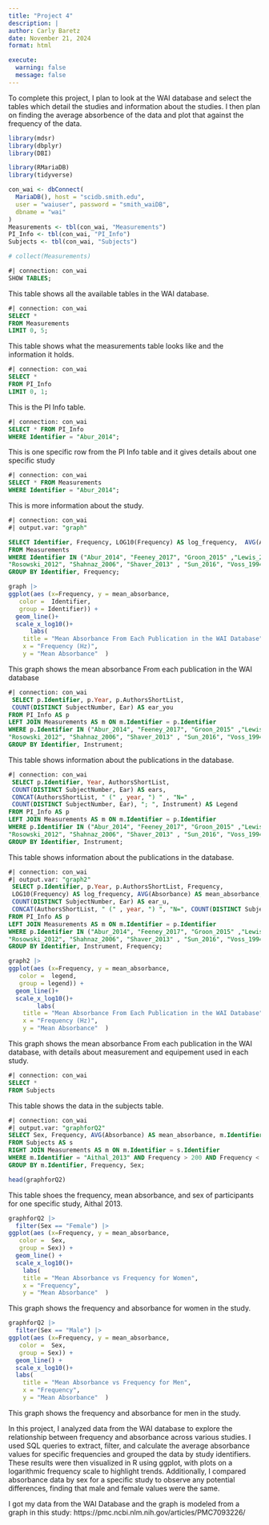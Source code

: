 ```yaml
---
title: "Project 4"
description: |
author: Carly Baretz 
date: November 21, 2024
format: html

execute:
  warning: false
  message: false
---
```


To complete this project, I plan to look at the WAI database and select the tables which detail the studies and information about the studies. I then plan on finding the average absorbence of the data and plot that against the frequency of the data.

```r
library(mdsr)
library(dbplyr)
library(DBI)
```

```r
library(RMariaDB)
library(tidyverse)

con_wai <- dbConnect(
  MariaDB(), host = "scidb.smith.edu",
  user = "waiuser", password = "smith_waiDB", 
  dbname = "wai"
)
Measurements <- tbl(con_wai, "Measurements")
PI_Info <- tbl(con_wai, "PI_Info")
Subjects <- tbl(con_wai, "Subjects")

# collect(Measurements)

```

```sql
#| connection: con_wai
SHOW TABLES;
```

This table shows all the available tables in the WAI database.

```sql
#| connection: con_wai
SELECT *
FROM Measurements
LIMIT 0, 5;
```

This table shows what the measurements table looks like and the information it holds.

```sql
#| connection: con_wai
SELECT *
FROM PI_Info
LIMIT 0, 1;
```

This is the PI Info table.

```sql
#| connection: con_wai
SELECT * FROM PI_Info 
WHERE Identifier = "Abur_2014"; 
```

This is one specific row from the PI Info table and it gives details about one specific study

```sql
#| connection: con_wai
SELECT * FROM Measurements 
WHERE Identifier = "Abur_2014"; 
```

This is more information about the study.

```sql
#| connection: con_wai
#| output.var: "graph"

SELECT Identifier, Frequency, LOG10(Frequency) AS log_frequency,  AVG(Absorbance) AS mean_absorbance 
FROM Measurements
WHERE Identifier IN ("Abur_2014", "Feeney_2017", "Groon_2015" ,"Lewis_2015", "Liu_2008"
"Rosowski_2012", "Shahnaz_2006", "Shaver_2013" , "Sun_2016", "Voss_1994", "Voss_2010", "Werner_2010" ) AND Frequency > 200 AND Frequency < 8000
GROUP BY Identifier, Frequency;  


```

```r
graph |>
ggplot(aes (x=Frequency, y = mean_absorbance, 
   color =  Identifier,
   group = Identifier)) +
  geom_line()+
  scale_x_log10()+
      labs(
    title = "Mean Absorbance From Each Publication in the WAI Database",   
    x = "Frequency (Hz)",           
    y = "Mean Absorbance"  )


```

This graph shows the mean absorbance From each publication in the WAI database

```sql
#| connection: con_wai
 SELECT p.Identifier, p.Year, p.AuthorsShortList, 
 COUNT(DISTINCT SubjectNumber, Ear) AS ear_you 
FROM PI_Info AS p 
LEFT JOIN Measurements AS m ON m.Identifier = p.Identifier 
WHERE p.Identifier IN ("Abur_2014", "Feeney_2017", "Groon_2015" ,"Lewis_2015", "Liu_2008"
"Rosowski_2012", "Shahnaz_2006", "Shaver_2013" , "Sun_2016", "Voss_1994", "Voss_2010", "Werner_2010" ) AND Frequency > 200 AND Frequency < 8000
GROUP BY Identifier, Instrument;
```

This table shows information about the publications in the database.

```sql
#| connection: con_wai
 SELECT p.Identifier, Year, AuthorsShortList, 
 COUNT(DISTINCT SubjectNumber, Ear) AS ears,
 CONCAT(AuthorsShortList, " (" , year, ") " , "N=" , 
 COUNT(DISTINCT SubjectNumber, Ear), "; ", Instrument) AS Legend 
FROM PI_Info AS p 
LEFT JOIN Measurements AS m ON m.Identifier = p.Identifier 
WHERE p.Identifier IN ("Abur_2014", "Feeney_2017", "Groon_2015" ,"Lewis_2015", "Liu_2008"
"Rosowski_2012", "Shahnaz_2006", "Shaver_2013" , "Sun_2016", "Voss_1994", "Voss_2010", "Werner_2010" ) AND Frequency > 200 AND Frequency < 8000
GROUP BY Identifier, Instrument;

```

This table shows information about the publications in the database.

```sql
#| connection: con_wai
#| output.var: "graph2"
 SELECT p.Identifier, p.Year, p.AuthorsShortList, Frequency,
 LOG10(Frequency) AS log_frequency, AVG(Absorbance) AS mean_absorbance,
 COUNT(DISTINCT SubjectNumber, Ear) AS ear_u,
 CONCAT(AuthorsShortList, " (" , year, ") ", "N=", COUNT(DISTINCT SubjectNumber, Ear), "; ", Instrument) AS legend
FROM PI_Info AS p 
LEFT JOIN Measurements AS m ON m.Identifier = p.Identifier 
WHERE p.Identifier IN ("Abur_2014", "Feeney_2017", "Groon_2015" ,"Lewis_2015", "Liu_2008"
"Rosowski_2012", "Shahnaz_2006", "Shaver_2013" , "Sun_2016", "Voss_1994", "Voss_2010", "Werner_2010" ) AND Frequency > 200 AND Frequency < 8000
GROUP BY Identifier, Instrument, Frequency;
```

```r
graph2 |>
ggplot(aes (x=Frequency, y = mean_absorbance, 
   color =  legend,
   group = legend)) +
  geom_line()+
  scale_x_log10()+
        labs(
    title = "Mean Absorbance From Each Publication in the WAI Database",   
    x = "Frequency (Hz)",           
    y = "Mean Absorbance"  )


```

This graph shows the mean absorbance From each publication in the WAI database, with details about measurement and equipement used in each study.

```sql
#| connection: con_wai
SELECT * 
FROM Subjects

```

This table shows the data in the subjects table.

```sql
#| connection: con_wai
#| output.var: "graphforQ2"
SELECT Sex, Frequency, AVG(Absorbance) AS mean_absorbance, m.Identifier 
FROM Subjects AS s 
RIGHT JOIN Measurements AS m ON m.Identifier = s.Identifier
WHERE m.Identifier = "Aithal_2013" AND Frequency > 200 AND Frequency < 8000
GROUP BY m.Identifier, Frequency, Sex;

```

```r
head(graphforQ2)
```

This table shoes the frequency, mean absorbance, and sex of participants for one specific study, Aithal 2013.

```r
graphforQ2 |>
  filter(Sex == "Female") |>
ggplot(aes (x=Frequency, y = mean_absorbance, 
   color =  Sex,
   group = Sex)) +
  geom_line() +
  scale_x_log10()+
    labs(
    title = "Mean Absorbance vs Frequency for Women",   
    x = "Frequency",           
    y = "Mean Absorbance"  )


```

This graph shows the frequency and absorbance for women in the study.

```r
graphforQ2 |>
  filter(Sex == "Male") |>
ggplot(aes (x=Frequency, y = mean_absorbance, 
   color =  Sex,
   group = Sex)) +
  geom_line() +
  scale_x_log10()+
  labs(
    title = "Mean Absorbance vs Frequency for Men",   
    x = "Frequency",           
    y = "Mean Absorbance"  )

```

This graph shows the frequency and absorbance for men in the study.

In this project, I analyzed data from the WAI database to explore the relationship between frequency and absorbance across various studies. I used SQL queries to extract, filter, and calculate the average absorbance values for specific frequencies and grouped the data by study identifiers. These results were then visualized in R using ggplot, with plots on a logarithmic frequency scale to highlight trends. Additionally, I compared absorbance data by sex for a specific study to observe any potential differences, finding that male and female values were the same.

I got my data from the WAI Database and the graph is modeled from a graph in this study: https://pmc.ncbi.nlm.nih.gov/articles/PMC7093226/
